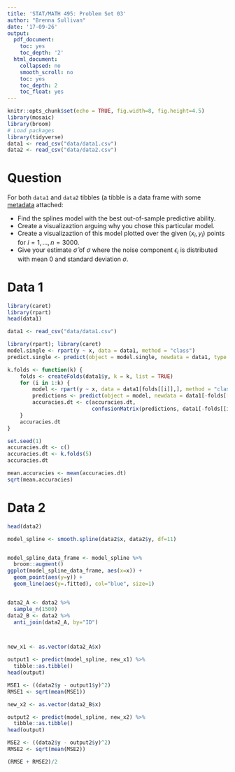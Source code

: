 ```yaml
---
title: 'STAT/MATH 495: Problem Set 03'
author: "Brenna Sullivan"
date: '17-09-26'
output:
  pdf_document:
    toc: yes
    toc_depth: '2'
  html_document:
    collapsed: no
    smooth_scroll: no
    toc: yes
    toc_depth: 2
    toc_float: yes
---
```


```r
knitr::opts_chunk$set(echo = TRUE, fig.width=8, fig.height=4.5)
library(mosaic)
library(broom)
# Load packages
library(tidyverse)
data1 <- read_csv("data/data1.csv")
data2 <- read_csv("data/data2.csv")
```


# Question

For both `data1` and `data2` tibbles (a tibble is a data frame with some
[metadata](https://blog.rstudio.com/2016/03/24/tibble-1-0-0#tibbles-vs-data-frames) attached:

* Find the splines model with the best out-of-sample predictive ability.
* Create a visualizaztion arguing why you chose this particular model.
* Create a visualizaztion of this model plotted over the given $(x_i, y_i)$ points for $i=1,\ldots,n=3000$.
* Give your estimate $\widehat{\sigma}$ of $\sigma$ where the noise component $\epsilon_i$ is distributed with mean 0 and  standard deviation $\sigma$.


# Data 1
```r
library(caret)
library(rpart)
head(data1)
```


```r
data1 <- read_csv("data/data1.csv")

library(rpart); library(caret)
model.single <- rpart(y ~ x, data = data1, method = "class")
predict.single <- predict(object = model.single, newdata = data1, type = "class")

k.folds <- function(k) {
    folds <- createFolds(data1$y, k = k, list = TRUE)
    for (i in 1:k) {
        model <- rpart(y ~ x, data = data1[folds[[i]],], method = "class")
        predictions <- predict(object = model, newdata = data1[-folds[[i]],], type = "class")
        accuracies.dt <- c(accuracies.dt, 
                           confusionMatrix(predictions, data1[-folds[[i]], ]$y)$overall[[1]])
    }
    accuracies.dt
}

set.seed(1)
accuracies.dt <- c()
accuracies.dt <- k.folds(5)
accuracies.dt

mean.accuracies <- mean(accuracies.dt)
sqrt(mean.accuracies)
```


# Data 2

```r
head(data2)
```

```r
model_spline <- smooth.spline(data2$x, data2$y, df=11)


model_spline_data_frame <- model_spline %>%
  broom::augment()
ggplot(model_spline_data_frame, aes(x=x)) +
  geom_point(aes(y=y)) +
  geom_line(aes(y=.fitted), col="blue", size=1)


data2_A <- data2 %>% 
  sample_n(1500)
data2_B <- data2 %>% 
  anti_join(data2_A, by="ID")



new_x1 <- as.vector(data2_A$x)

output1 <- predict(model_spline, new_x1) %>% 
  tibble::as.tibble()
head(output)

MSE1 <- ((data2$y - output1$y)^2)
RMSE1 <- sqrt(mean(MSE1))

new_x2 <- as.vector(data2_B$x)

output2 <- predict(model_spline, new_x2) %>% 
  tibble::as.tibble()
head(output)

MSE2 <- ((data2$y - output2$y)^2)
RMSE2 <- sqrt(mean(MSE2))

(RMSE + RMSE2)/2
```



